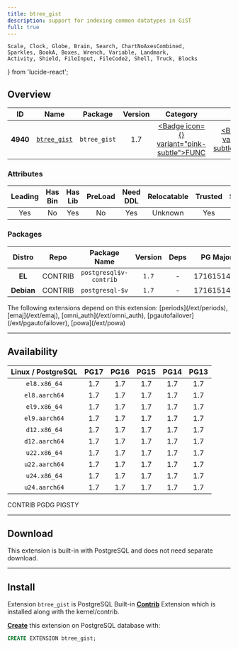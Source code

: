 ```yaml
---
title: btree_gist
description: support for indexing common datatypes in GiST
full: true
---
```


    Scale, Clock, Globe, Brain, Search, ChartNoAxesCombined,
    Sparkles, BookA, Boxes, Wrench, Variable, Landmark,
    Activity, Shield, FileInput, FileCode2, Shell, Truck, Blocks
} from 'lucide-react';

## Overview

| <TooltipIconButton tooltip="Extension unique identifier" side="top">ID</TooltipIconButton> | <TooltipIconButton tooltip="Extension name" side="top">Name</TooltipIconButton> | <TooltipIconButton tooltip="Package name for installation" side="top">Package</TooltipIconButton> | <TooltipIconButton tooltip="Latest available extension version" side="top">Version</TooltipIconButton> | <TooltipIconButton tooltip="Extension category" side="top">Category</TooltipIconButton> | <TooltipIconButton tooltip="Open source license" side="top">License</TooltipIconButton> | <TooltipIconButton tooltip="Programming language" side="top">Lang</TooltipIconButton> |
|:--------:|:--------:|:----------:|:--------------:|:---------------------------------------:|:------------------------------------------------------:|:----:|
| **4940** | [`btree_gist`](https://www.postgresql.org/docs/current/btree-gist.html) | `btree_gist` | 1.7 | <a href="/ext/func" className="no-underline"><Badge icon={<Variable />} variant="pink-subtle">FUNC</Badge></a> | <a href="/ext/list/license#postgresql" className="no-underline"><Badge icon={<Scale />} variant="blue-subtle">PostgreSQL</Badge></a> | <a href="/ext/list/lang#c"><Badge icon={<FileCode2 />} variant="blue-subtle">C</Badge></a> |

### Attributes

| <TooltipIconButton tooltip="The Primary Leading extension in the Package" side="top">Leading</TooltipIconButton> | <TooltipIconButton tooltip="Contains binary utils" side="top">Has Bin</TooltipIconButton> | <TooltipIconButton tooltip="Contains .so shared library files" side="top">Has Lib</TooltipIconButton> | <TooltipIconButton tooltip="Requires preloading via shared_preload_libraries" side="top">PreLoad</TooltipIconButton> | <TooltipIconButton tooltip="Requires CREATE EXTENSION DDL command" side="top">Need DDL</TooltipIconButton> | <TooltipIconButton tooltip="Can be installed in any schema" side="top">Relocatable</TooltipIconButton> | <TooltipIconButton tooltip="Can be created by non-superuser" side="top">Trusted</TooltipIconButton> | <TooltipIconButton tooltip="Schemas used by this extension" side="top">Schemas</TooltipIconButton> |
|:-------:|:-------:|:-------:|:-------:|:--------:|:-----------:|:-------:|:-------:|
| Yes | No | Yes | No | Yes | Unknown | Yes | - |

### Packages

| <TooltipIconButton tooltip="Linux distribution family, EL or Debian" side="top">Distro</TooltipIconButton> | <TooltipIconButton tooltip="Package repository" side="top">Repo</TooltipIconButton> | <TooltipIconButton tooltip="The RPM/DEB Package Name Pattern (replace $v with real pg major)" side="top">Package Name</TooltipIconButton> | <TooltipIconButton tooltip="Latest package version" side="top">Version</TooltipIconButton> | <TooltipIconButton tooltip="RPM/DEB Package dependencies" side="top">Deps</TooltipIconButton> | <TooltipIconButton tooltip="Available in these PostgreSQL Major Versions" side="top">PG Major</TooltipIconButton> |
|:----------:|:--------:|:------------------------:|:-----------:|:------------:|:------------------:|
|   **EL**   | <Badge variant="green-subtle"><span className="font-bold">CONTRIB</span></Badge> | `postgresql$v-contrib` | `1.7` | - | <Badge variant="green-subtle">17</Badge><Badge variant="green-subtle">16</Badge><Badge variant="green-subtle">15</Badge><Badge variant="green-subtle">14</Badge><Badge variant="green-subtle">13</Badge> |
| **Debian** | <Badge variant="green-subtle"><span className="font-bold">CONTRIB</span></Badge> | `postgresql-$v` | `1.7` | - | <Badge variant="green-subtle">17</Badge><Badge variant="green-subtle">16</Badge><Badge variant="green-subtle">15</Badge><Badge variant="green-subtle">14</Badge><Badge variant="green-subtle">13</Badge> |


<Callout title="Dependent Extensions" type="info">
    The following extensions depend on this extension: [periods](/ext/periods), [emaj](/ext/emaj), [omni_auth](/ext/omni_auth), [pgautofailover](/ext/pgautofailover), [powa](/ext/powa)
</Callout>


------

## Availability

| <TooltipIconButton tooltip="Linux Distro Arch / PostgreSQL Major Version" side="top">Linux / PostgreSQL </TooltipIconButton> | **PG17** | **PG16** | **PG15** | **PG14** | **PG13** |
|:-----:|:-----:|:-----:|:-----:|:-----:|:-----:|
| `el8.x86_64` | <Badge variant="green-subtle">1.7</Badge> | <Badge variant="green-subtle">1.7</Badge> | <Badge variant="green-subtle">1.7</Badge> | <Badge variant="green-subtle">1.7</Badge> | <Badge variant="green-subtle">1.7</Badge> |
| `el8.aarch64` | <Badge variant="green-subtle">1.7</Badge> | <Badge variant="green-subtle">1.7</Badge> | <Badge variant="green-subtle">1.7</Badge> | <Badge variant="green-subtle">1.7</Badge> | <Badge variant="green-subtle">1.7</Badge> |
| `el9.x86_64` | <Badge variant="green-subtle">1.7</Badge> | <Badge variant="green-subtle">1.7</Badge> | <Badge variant="green-subtle">1.7</Badge> | <Badge variant="green-subtle">1.7</Badge> | <Badge variant="green-subtle">1.7</Badge> |
| `el9.aarch64` | <Badge variant="green-subtle">1.7</Badge> | <Badge variant="green-subtle">1.7</Badge> | <Badge variant="green-subtle">1.7</Badge> | <Badge variant="green-subtle">1.7</Badge> | <Badge variant="green-subtle">1.7</Badge> |
| `d12.x86_64` | <Badge variant="green-subtle">1.7</Badge> | <Badge variant="green-subtle">1.7</Badge> | <Badge variant="green-subtle">1.7</Badge> | <Badge variant="green-subtle">1.7</Badge> | <Badge variant="green-subtle">1.7</Badge> |
| `d12.aarch64` | <Badge variant="green-subtle">1.7</Badge> | <Badge variant="green-subtle">1.7</Badge> | <Badge variant="green-subtle">1.7</Badge> | <Badge variant="green-subtle">1.7</Badge> | <Badge variant="green-subtle">1.7</Badge> |
| `u22.x86_64` | <Badge variant="green-subtle">1.7</Badge> | <Badge variant="green-subtle">1.7</Badge> | <Badge variant="green-subtle">1.7</Badge> | <Badge variant="green-subtle">1.7</Badge> | <Badge variant="green-subtle">1.7</Badge> |
| `u22.aarch64` | <Badge variant="green-subtle">1.7</Badge> | <Badge variant="green-subtle">1.7</Badge> | <Badge variant="green-subtle">1.7</Badge> | <Badge variant="green-subtle">1.7</Badge> | <Badge variant="green-subtle">1.7</Badge> |
| `u24.x86_64` | <Badge variant="green-subtle">1.7</Badge> | <Badge variant="green-subtle">1.7</Badge> | <Badge variant="green-subtle">1.7</Badge> | <Badge variant="green-subtle">1.7</Badge> | <Badge variant="green-subtle">1.7</Badge> |
| `u24.aarch64` | <Badge variant="green-subtle">1.7</Badge> | <Badge variant="green-subtle">1.7</Badge> | <Badge variant="green-subtle">1.7</Badge> | <Badge variant="green-subtle">1.7</Badge> | <Badge variant="green-subtle">1.7</Badge> |

<Badge variant="green-subtle"><span className="font-black">CONTRIB</span></Badge> <Badge variant="blue-subtle"><span className="font-black">PGDG</span></Badge> <Badge variant="amber-subtle"><span className="font-black">PIGSTY</span></Badge>

------

## Download

This extension is built-in with PostgreSQL and does not need separate download.

------

## Install

Extension `btree_gist` is PostgreSQL Built-in [**Contrib**](/ext/list/contrib) Extension which is installed along with the kernel/contrib.

[**Create**](/docs/pgsql/extension/create) this extension on PostgreSQL database with:

```sql
CREATE EXTENSION btree_gist;
```


